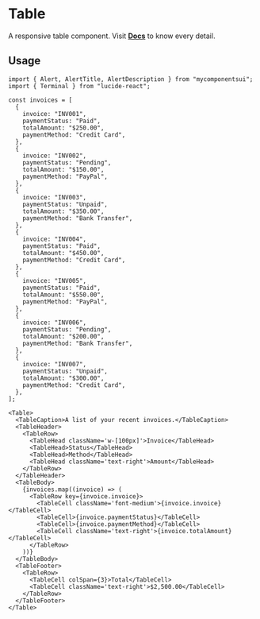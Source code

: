 

<Meta of={ComponentStories} />

# Table

A responsive table component. Visit [**Docs**](https://ui.shadcn.com/docs/components/table) to know every detail.

<Canvas of={ComponentStories.Default} />

<Controls />

## Usage

```tsx
import { Alert, AlertTitle, AlertDescription } from "mycomponentsui";
import { Terminal } from "lucide-react";
```

```tsx
const invoices = [
  {
    invoice: "INV001",
    paymentStatus: "Paid",
    totalAmount: "$250.00",
    paymentMethod: "Credit Card",
  },
  {
    invoice: "INV002",
    paymentStatus: "Pending",
    totalAmount: "$150.00",
    paymentMethod: "PayPal",
  },
  {
    invoice: "INV003",
    paymentStatus: "Unpaid",
    totalAmount: "$350.00",
    paymentMethod: "Bank Transfer",
  },
  {
    invoice: "INV004",
    paymentStatus: "Paid",
    totalAmount: "$450.00",
    paymentMethod: "Credit Card",
  },
  {
    invoice: "INV005",
    paymentStatus: "Paid",
    totalAmount: "$550.00",
    paymentMethod: "PayPal",
  },
  {
    invoice: "INV006",
    paymentStatus: "Pending",
    totalAmount: "$200.00",
    paymentMethod: "Bank Transfer",
  },
  {
    invoice: "INV007",
    paymentStatus: "Unpaid",
    totalAmount: "$300.00",
    paymentMethod: "Credit Card",
  },
];
```

```tsx
<Table>
  <TableCaption>A list of your recent invoices.</TableCaption>
  <TableHeader>
    <TableRow>
      <TableHead className='w-[100px]'>Invoice</TableHead>
      <TableHead>Status</TableHead>
      <TableHead>Method</TableHead>
      <TableHead className='text-right'>Amount</TableHead>
    </TableRow>
  </TableHeader>
  <TableBody>
    {invoices.map((invoice) => (
      <TableRow key={invoice.invoice}>
        <TableCell className='font-medium'>{invoice.invoice}</TableCell>
        <TableCell>{invoice.paymentStatus}</TableCell>
        <TableCell>{invoice.paymentMethod}</TableCell>
        <TableCell className='text-right'>{invoice.totalAmount}</TableCell>
      </TableRow>
    ))}
  </TableBody>
  <TableFooter>
    <TableRow>
      <TableCell colSpan={3}>Total</TableCell>
      <TableCell className='text-right'>$2,500.00</TableCell>
    </TableRow>
  </TableFooter>
</Table>
```
